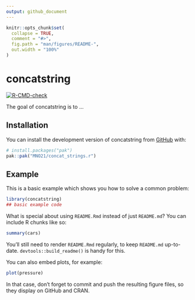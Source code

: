 ```yaml
---
output: github_document
---
```


<!-- README.md is generated from README.Rmd. Please edit that file -->

```r
knitr::opts_chunk$set(
  collapse = TRUE,
  comment = "#>",
  fig.path = "man/figures/README-",
  out.width = "100%"
)
```

# concatstring

<!-- badges: start -->
[![R-CMD-check](https://github.com/MNO21/concat_strings.r/actions/workflows/R-CMD-check.yaml/badge.svg)](https://github.com/MNO21/concat_strings.r/actions/workflows/R-CMD-check.yaml)
<!-- badges: end -->

The goal of concatstring is to ...

## Installation

You can install the development version of concatstring from [GitHub](https://github.com/) with:

``` r
# install.packages("pak")
pak::pak("MNO21/concat_strings.r")
```

## Example

This is a basic example which shows you how to solve a common problem:

```r
library(concatstring)
## basic example code
```

What is special about using `README.Rmd` instead of just `README.md`? You can include R chunks like so:

```r
summary(cars)
```

You'll still need to render `README.Rmd` regularly, to keep `README.md` up-to-date. `devtools::build_readme()` is handy for this.

You can also embed plots, for example:

```r
plot(pressure)
```

In that case, don't forget to commit and push the resulting figure files, so they display on GitHub and CRAN.
